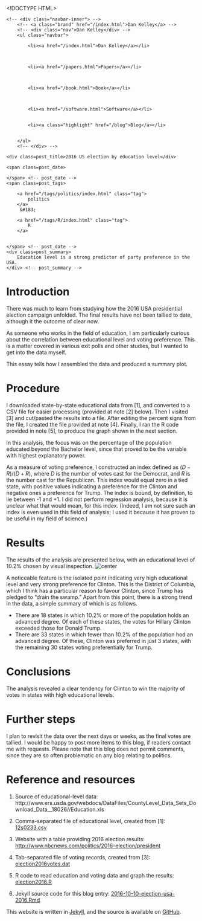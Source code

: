 <!DOCTYPE HTML>
<html>
<head>
<link rel='stylesheet' type='text/css' href='/css/syntax.css' />
<link rel='stylesheet' type='text/css' href='/css/style.css' />
<meta charset="UTF-8">
<title>2016 US election by education level</title>
</head>

<body>
<div class="navbar">
    <!-- <div class="navbar-inner"> -->
        <!-- <a class="brand" href="/index.html">Dan Kelley</a> -->
        <!-- <div class="nav">Dan Kelley</div> -->
        <ul class="navbar">
            
            <li><a href="/index.html">Dan Kelley</a></li>
            

            
            <li><a href="/papers.html">Papers</a></li>
            

            
            <li><a href="/book.html">Book</a></li>
            

            
            <li><a href="/software.html">Software</a></li>
            
            
            <li><a class="highlight" href="/blog">Blog</a></li>
            

        </ul>
        <!-- </div> -->
</div>

<div id="content">
    




<!-- <div class="span8"> -->

<div class=topnav>

<!-- | <a href='/blog'>Home</a> | -->

</div> <!-- topnav -->


<div class="page-header">

    <div class=post_title>2016 US election by education level</div>
<!-- </div> --> <!-- span8 -->

<!-- <div class="span4"> -->

<div class=slug>
    <span class=post_date>
        
    </span> <!-- post_date -->
    <span class=post_tags>
        
        <a href="/tags/politics/index.html" class="tag">
            politics
        </a>
         &#183; 
        
        <a href="/tags/R/index.html" class="tag">
            R
        </a>
        
        
    </span> <!-- post_date -->
    <div class=post_summary>
        Education level is a strong predictor of party preference in the USA.
    </div> <!-- post_summary -->
</div> <!-- slug -->

<!-- </div> -->
<!-- span4 -->
</div> <!-- page-header -->



# Introduction

There was much to learn from studying how the 2016 USA presidential election
campaign unfolded. The final results have not been tallied to date, although it
the outcome of clear now.

As someone who works in the field of education, I am particularly curious about
the correlation between educational level and voting preference. This is a
matter covered in various exit polls and other studies, but I wanted to get
into the data myself.

This essay tells how I assembled the data and produced a summary plot.

# Procedure

I downloaded state-by-state educational data from [1], and converted to a CSV
file for easier processing (provided at note [2] below). Then I visited [3] and
cut/pasted the results into a file. After editing the percent signs from the
file, I created the file provided at note [4].  Finally, I ran the R code
provided in note [5], to produce the graph shown in the next section.

In this analysis, the focus was on the percentage of the population educated
beyond the Bachelor level, since that proved to be the variable with highest
explanatory power.

As a measure of voting preference, I constructed an index defined as
$(D-R)/(D+R)$, where $D$ is the number of votes cast for the Democrat, and $R$
is the number cast for the Republican. This index would equal zero in a tied
state, with positive values indicating a preference for the Clinton and
negative ones a preference for Trump.  The index is bound, by definition, to
lie between -1 and +1.  I did not perform regression analysis, because it is
unclear what that would mean, for this index. (Indeed, I am not sure such an
index is even used in this field of analysis; I used it because it has proven
to be useful in my field of science.)

# Results

The results of the analysis are presented below, with
an educational level of 10.2% chosen by visual inspection. 
![center](http://dankelley.github.io/figs/election2016-usa.png) 


A noticeable feature is the isolated point indicating very high educational
level and very strong preference for Clinton. This is the District of Columbia, 
which I think has a particular reason to favour Clinton, since Trump has
pledged to "drain the swamp." Apart from this point, there is a strong trend in
the data, a simple summary of which is as follows.

* There are 18 states in which 10.2% or more of the population holds an
  advanced degree. Of each of these states, the votes for Hillary Clinton
  exceeded those for Donald Trump.
* There are 33 states in which fewer than 10.2% of the population hod an
  advanced degree. Of these, Clinton was preferred in just 3 states, with the
  remaining 30 states voting preferentially for Trump.

# Conclusions

The analysis revealed a clear tendency for Clinton to win the majority of votes
in states with high educational levels.

# Further steps

I plan to revisit the data over the next days or weeks, as the final votes are
tallied. I would be happy to post more items to this blog, if readers contact
me with requests. Please note that this blog does not permit comments, since
they are so often problematic on any blog relating to politics.


# Reference and resources

1. Source of educational-level data: http://www.ers.usda.gov/webdocs/DataFiles/CountyLevel_Data_Sets_Download_Data__18026//Education.xls

2. Comma-separated file of educational level, created from [1]:
   [12s0233.csv](https://raw.github.com/dankelley/dankelley.github.io/master/assets/12s0233.csv)

3. Website with a table providing 2016 election results:
   [http://www.nbcnews.com/politics/2016-election/president](http://www.nbcnews.com/politics/2016-election/president)

4. Tab-separated file of voting records, created from [3]:
   [election2016votes.dat](https://raw.github.com/dankelley/dankelley.github.io/master/assets/election2016votes.dat)

5. R code to read education and voting data and graph the results:
   [election2016.R](https://raw.github.com/dankelley/dankelley.github.io/master/assets/election2016.R)

6. Jekyll source code for this blog entry: [2016-10-10-election-usa-2016.Rmd](https://raw.github.com/dankelley/dankelley.github.io/master/assets/2016-10-10-election-usa-2016.Rmd)




</div>

<p class="footnote">This website is written in <a
href="http://jekyllrb.com">Jekyll</a>, and the source is available on <a
href="https://github.com/dankelley/dankelley.github.io">GitHub</a>.</p>

</body>
</html>

